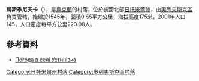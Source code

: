 {{coord|51|20|27|N|27|56|14|E|scale:30000|display=title}}

'''烏斯季尼夫卡'''（{{lang-uk|Устинівка}}），是[[烏克蘭|烏克蘭]]的村落，位於該國北部[[日托米爾州|日托米爾州]]，由[[奧列夫斯克區|奧列夫斯克區]]負責管轄，始建於1545年，面積0.65平方公里，海拔高度175米，2001年人口145，人口密度每平方公里223.08人。

==參考資料==
* [http://weather.in.ua/ua/zhitomirskaja/26974 Погода в селі Устинівка] {{Wayback|url=http://weather.in.ua/ua/zhitomirskaja/26974 |date=20111219153621 }}

{{DEFAULTSORT:Устинівка}}
[[Category:日托米爾州村落|Category:日托米爾州村落]]
[[Category:奧列夫斯克區村落|Category:奧列夫斯克區村落]]


{{Zhytomyr-geo-stub}}